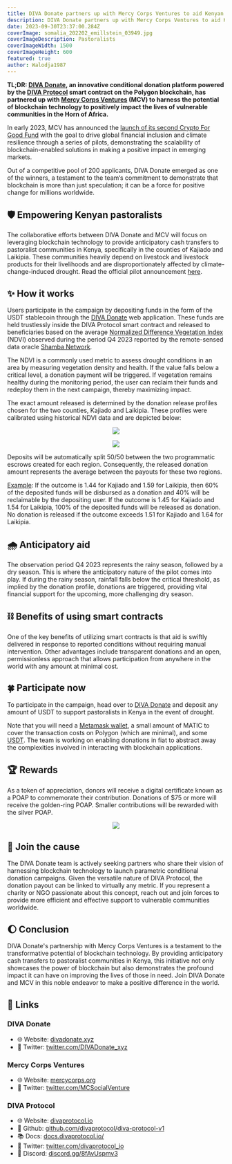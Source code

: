 ```yaml
---
title: DIVA Donate partners up with Mercy Corps Ventures to aid Kenyan pastoralists in the event of drought
description: DIVA Donate partners up with Mercy Corps Ventures to aid Kenyan pastoralists in the event of drought
date: 2023-09-30T23:37:00.284Z
coverImage: somalia_202202_emillstein_03949.jpg
coverImageDescription: Pastoralists
coverImageWidth: 1500
coverImageHeight: 600
featured: true
author: Walodja1987
---
```


**TL;DR: [DIVA Donate](https://www.divadonate.xyz/), an innovative conditional donation platform powered by the [DIVA Protocol](https://www.divaprotocol.io/) smart contract on the Polygon 
blockchain, has partnered up with [Mercy Corps Ventures](https://www.mercycorps.org/what-we-do/ventures) (MCV) to harness the potential of blockchain technology to positively 
impact the lives of vulnerable communities in the Horn of Africa.**

In early 2023, MCV has announced the [launch of its second Crypto For Good Fund](https://medium.com/mercy-corps-social-venture-fund/real-world-use-cases-for-web3-in-emerging-markets-launching-the-crypto-for-good-fund-ii-40c9516eb1bf) with the goal to drive global financial 
inclusion and climate resilience through a series of pilots, demonstrating the scalability of blockchain-enabled solutions 
in making a positive impact in emerging markets. 

Out of a competitive pool of 200 applicants, DIVA Donate emerged as one of the winners, a testament to the team‘s commitment 
to demonstrate that blockchain is more than just speculation; it can be a force for positive change for millions worldwide.

## 🛡️ Empowering Kenyan pastoralists

The collaborative efforts between DIVA Donate and MCV will focus on leveraging blockchain technology to provide anticipatory 
cash transfers to pastoralist communities in Kenya, specifically in the counties of Kajiado and Laikipia. These communities 
heavily depend on livestock and livestock products for their livelihoods and are disproportionately affected by 
climate-change-induced drought. Read the official pilot announcement [here](https://agfundernews.com/mercy-corps-ventures-pilots-the-blockchain-to-get-cash-transfers-to-communities-ahead-of-climate-shock).

## ✨ How it works

Users participate in the campaign by depositing funds in the form of the USDT stablecoin through the [DIVA Donate](https://www.divadonate.xyz/campaign/pastoralists-mcv) web application. 
These funds are held trustlessly inside the DIVA Protocol smart contract and released to beneficiaries based on the average [Normalized Difference Vegetation Index](https://en.wikipedia.org/wiki/Normalized_difference_vegetation_index) (NDVI) observed during the period Q4 2023 reported by the remote-sensed data oracle [Shamba Network](https://shamba.network/).

The NDVI is a commonly used metric to assess drought conditions in an area by measuring 
vegetation density and health. If the value falls below a critical level, a donation payment will be triggered. If vegetation 
remains healthy during the monitoring period, the user can reclaim their funds and redeploy them in the next campaign, 
thereby maximizing impact.

The exact amount released is determined by the donation release profiles chosen for the two counties, Kajiado and Laikipia. These profiles were calibrated using historical NDVI data and are depicted below:

<p align="center">
  <img src="/images/posts/payoff_profile_kajiado.png" />
</p>
<p align="center">
  <img src="/images/posts/payoff_profile_laikipia.png" />
</p>

Deposits will be automatically split 50/50 between the two programmatic escrows created for each region. Consequently, the released donation amount 
represents the average between the payouts for these two regions. 

<u>Example</u>: If the outcome is 1.44 for Kajiado and 1.59 for Laikipia,
then 60% of the deposited funds will be disbursed as a donation and 40% will be reclaimable by the depositing user. If the outcome is 1.45 for Kajiado and 1.54 for Laikipia, 100% of the deposited funds will be released as donation.
No donation is released if the outcome exceeds 1.51 for Kajiado and 1.64 for Laikipia.

## 🌧️ Anticipatory aid

The observation period Q4 2023 represents the rainy season, followed by a dry season. This is where the anticipatory nature 
of the pilot comes into play. If during the rainy season, rainfall falls below the critical threshold, as implied by the 
donation profile, donations are triggered, providing vital financial support for the upcoming, more challenging dry season.

## ⛓️ Benefits of using smart contracts

One of the key benefits of utilizing smart contracts is that aid is swiftly delivered in response to reported conditions 
without requiring manual intervention. Other advantages include transparent donations and an open, permissionless 
approach that allows participation from anywhere in the world with any amount at minimal cost.

## 🍀 Participate now

To participate in the campaign, head over to [DIVA Donate](https://www.divadonate.xyz/campaign/pastoralists-mcv) and deposit any amount of USDT 
to support pastoralists in Kenya in the event of drought.

Note that you will need a [Metamask wallet](https://metamask.io/), a small amount of MATIC to cover the transaction costs on Polygon (which are minimal), 
and some [USDT](https://polygonscan.com/address/0xc2132D05D31c914a87C6611C10748AEb04B58e8F). The team is working on enabling donations in fiat to abstract 
away the complexities involved in interacting with blockchain applications.

## 🏆 Rewards
As a token of appreciation, donors will receive a digital certificate known as a POAP to commemorate their contribution. 
Donations of $75 or more will receive the golden-ring POAP. Smaller contributions will be rewarded with the silver POAP.

<p align="center">
  <img src="/images/posts/poap_pastoralists_mcv.png" />
</p>

## 💎 Join the cause
The DIVA Donate team is actively seeking partners who share their vision of harnessing blockchain technology to launch parametric 
conditional donation campaigns. Given the versatile nature of DIVA Protocol, the donation payout can be linked to virtually any metric. If you represent a charity or NGO passionate about this concept, reach out and join forces to 
provide more efficient and effective support to vulnerable communities worldwide.

## 🌔 Conclusion

DIVA Donate's partnership with Mercy Corps Ventures is a testament to the transformative potential of blockchain technology. 
By providing anticipatory cash transfers to pastoralist communities in Kenya, this initiative not only showcases the power 
of blockchain but also demonstrates the profound impact it can have on improving the lives of those in need. Join DIVA 
Donate and MCV in this noble endeavor to make a positive difference in the world.

## 🔗 Links

### DIVA Donate
- 🌐 Website: [divadonate.xyz](https://www.divadonate.xyz/)
- 🦜 Twitter: [twitter.com/DIVADonate_xyz](https://twitter.com/DIVADonate_xyz)

### Mercy Corps Ventures
- 🌐 Website: [mercycorps.org](https://www.mercycorps.org/what-we-do/ventures)
- 🦜 Twitter: [twitter.com/MCSocialVenture](https://twitter.com/MCSocialVenture)

### DIVA Protocol
- 🌐 Website: [divaprotocol.io](https://www.divaprotocol.io/)
- 🍏 Github: [github.com/divaprotocol/diva-protocol-v1](https://github.com/divaprotocol/diva-protocol-v1)
- 📚 Docs: [docs.divaprotocol.io/](https://docs.divaprotocol.io/)
- 🦜 Twitter: [twitter.com/divaprotocol_io](https://twitter.com/divaprotocol_io)
- 🤖 Discord: [discord.gg/8fAvUspmv3](https://discord.gg/8fAvUspmv3)


